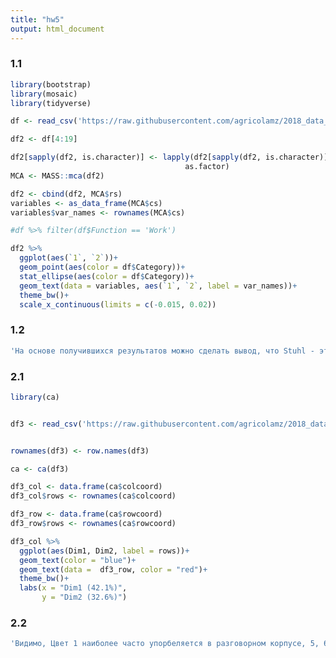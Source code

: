 ```yaml
---
title: "hw5"
output: html_document
---
```



### 1.1
```r
library(bootstrap)
library(mosaic)
library(tidyverse)

df <- read_csv('https://raw.githubusercontent.com/agricolamz/2018_data_analysis_for_linguists/master/data/students/Stoneberry/hw5_CA_MCA/hw5_chairs.csv')

df2 <- df[4:19]

df2[sapply(df2, is.character)] <- lapply(df2[sapply(df2, is.character)], 
                                       as.factor)
MCA <- MASS::mca(df2)

df2 <- cbind(df2, MCA$rs)
variables <- as_data_frame(MCA$cs)
variables$var_names <- rownames(MCA$cs)

#df %>% filter(df$Function == 'Work')

df2 %>% 
  ggplot(aes(`1`, `2`))+
  geom_point(aes(color = df$Category))+
  stat_ellipse(aes(color = df$Category))+
  geom_text(data = variables, aes(`1`, `2`, label = var_names))+
  theme_bw()+
  scale_x_continuous(limits = c(-0.015, 0.02))

```


### 1.2
```r
'На основе получившихся результатов можно сделать вывод, что Stuhl - это скорее всего офисный стул c возможностью регулирования и поворота. А Sessel - это кресло с откидывающейся спинкой и возможностью превращения в спальное место.'
```



### 2.1
```r
library(ca)


df3 <- read_csv('https://raw.githubusercontent.com/agricolamz/2018_data_analysis_for_linguists/master/data/students/Stoneberry/hw5_CA_MCA/hw5_colreg.csv')


rownames(df3) <- row.names(df3)

ca <- ca(df3)

df3_col <- data.frame(ca$colcoord)
df3_col$rows <- rownames(ca$colcoord)

df3_row <- data.frame(ca$rowcoord)
df3_row$rows <- rownames(ca$rowcoord)

df3_col %>% 
  ggplot(aes(Dim1, Dim2, label = rows))+
  geom_text(color = "blue")+
  geom_text(data =  df3_row, color = "red")+
  theme_bw()+
  labs(x = "Dim1 (42.1%)",
       y = "Dim2 (32.6%)")

```


### 2.2
```r
'Видимо, Цвет 1 наиболее часто упорбеляется в разговорном корпусе, 5, 6, 9 - в газетном, 2, 11, 8, 3, 7 - в художественном'
```
